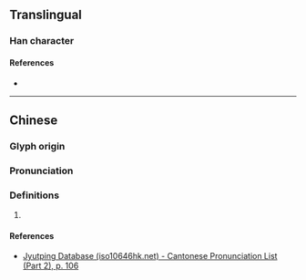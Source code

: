 {{character info/new}}
==Translingual==

===Han character===
{{Han char|rn=60|rad=彳|as=09|sn=12|four=26281|canj=HOAMO|ids=⿰彳是}}

====References====
* {{Han ref|kx=0369.090|dkj=10170|dj=0695.010|hdz=20832.090|uh=5FA5|ud=24485|bh=D8F6|bd=55542}}

----

==Chinese==
{{zh-forms}}

===Glyph origin===
{{Han etym}}

===Pronunciation===
{{zh-pron
|m=shì,tǐ
|c=si6
|mc=y
|oc=y
|cat=
}}

===Definitions===
{{zh-hanzi}}

# {{rfdef|zh}}

====References====
* [http://www.iso10646hk.net/jp/document/download.jsp Jyutping Database (iso10646hk.net) - Cantonese Pronunciation List (Part 2), p. 106]